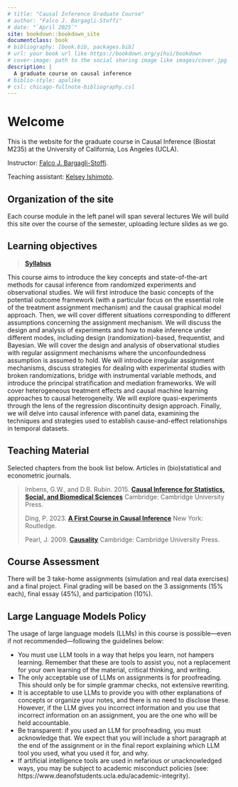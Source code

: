 ```yaml
--- 
# title: "Causal Inference Graduate Course"
# author: "Falco J. Bargagli-Stoffi"
# date: "`April 2025`"
site: bookdown::bookdown_site
documentclass: book
# bibliography: [book.bib, packages.bib]
# url: your book url like https://bookdown.org/yihui/bookdown
# cover-image: path to the social sharing image like images/cover.jpg
description: |
  A graduate course on causal inference
# biblio-style: apalike
# csl: chicago-fullnote-bibliography.csl
---
```


# Welcome {-}

This is the website for the graduate course in Causal Inference (Biostat M235) at the University of California, Los Angeles (UCLA).

Instructor: [Falco J. Bargagli-Stoffi](https://www.falcobargaglistoffi.com/).

Teaching assistant: [Kelsey Ishimoto](https://cch.ucla.edu/people/kelsey-ishimoto/).

## Organization of the site {-}

Each course module in the left panel will span several lectures We will build this site over the course of the semester, uploading lecture slides as we go.

## Learning objectives {-}

> [**Syllabus**](assets/syllabus/syllabus_2025.pdf)

This course aims to introduce the key concepts and state-of-the-art methods for causal inference from randomized experiments and observational studies. We will first introduce the basic concepts of the potential outcome framework (with a particular focus on the essential role of the treatment assignment mechanism) and the causal graphical model approach. Then, we will cover different situations corresponding to different assumptions concerning the assignment mechanism. We will discuss the design and analysis of experiments and how to make inference under different modes, including design (randomization)-based, frequentist, and Bayesian. We will cover the design and analysis of observational studies with regular assignment mechanisms where the unconfoundedness assumption is assumed to hold. We will introduce irregular assignment mechanisms, discuss strategies for dealing with experimental studies with broken randomizations, bridge with instrumental variable methods, and introduce the principal stratification and mediation frameworks. We will cover heterogeneous treatment effects and causal machine learning approaches to causal heterogeneity. We will explore quasi-experiments through the lens of the regression discontinuity design approach. Finally, we will delve into causal inference with panel data, examining the techniques and strategies used to establish cause-and-effect relationships in temporal datasets.

## Teaching Material {-}

Selected chapters from the book list below. Articles in (bio)statistical and econometric journals.

> Imbens, G.W., and D.B. Rubin. 2015. [**Causal Inference for Statistics, Social, and Biomedical Sciences**](https://www.cambridge.org/core/books/causal-inference-for-statistics-social-and-biomedical-sciences/71126BE90C58F1A431FE9B2DD07938AB) Cambridge: Cambridge University Press.
>
> Ding, P. 2023. [**A First Course in Causal Inference**](https://www.routledge.com/A-First-Course-in-Causal-Inference/Ding/p/book/9781032364322) New York: Routledge.
>
> Pearl, J. 2009. [**Causality**](https://www.cambridge.org/core/books/causality/B0046844FAE10CBF274D4ACBDAEB5F5B) Cambridge: Cambridge University Press.

## Course Assessment {-}

There will be 3 take-home assignments (simulation and real data exercises) and a final project. Final grading will be based on the 3 assignments (15% each), final essay (45%), and participation (10%).

## Large Language Models Policy {-}

The usage of large language models (LLMs) in this course is possible—even if not recommended—following the guidelines below:

- You must use LLM tools in a way that helps you learn, not hampers learning. Remember that these are tools to assist you, not a replacement for your own learning of the material, critical thinking, and writing.
- The only acceptable use of LLMs on assignments is for proofreading. This should only be for simple grammar checks, not extensive rewriting.
- It is acceptable to use LLMs to provide you with other explanations of concepts or organize your notes, and there is no need to disclose these. However, if the LLM gives you incorrect information and you use that incorrect information on an assignment, you are the one who will be held accountable.
- Be transparent: if you used an LLM for proofreading, you must acknowledge that. We expect that you will include a short paragraph at the end of the assignment or in the final report explaining which LLM tool you used, what you used it for, and why.
- If artificial intelligence tools are used in nefarious or unacknowledged ways, you may be subject to academic misconduct policies (see: https://www.deanofstudents.ucla.edu/academic-integrity).

